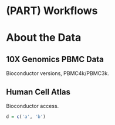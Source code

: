 # (PART) Workflows {-}

# About the Data {#about-the-data}

## 10X Genomics PBMC Data

Bioconductor versions, PBMC4k/PBMC3k.


## Human Cell Atlas

Bioconductor access.

```r
d = c('a', 'b')

```
